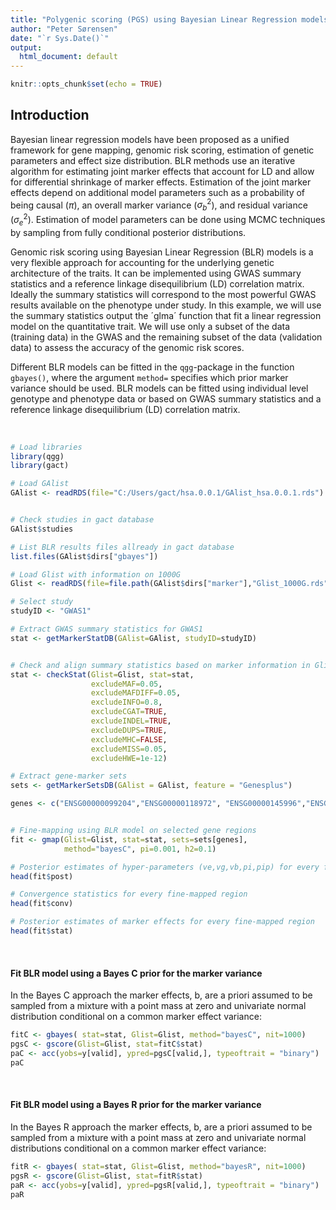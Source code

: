 ```yaml
---
title: "Polygenic scoring (PGS) using Bayesian Linear Regression models and biological pathway information"
author: "Peter Sørensen"
date: "`r Sys.Date()`"
output:
  html_document: default
---
```


```r
knitr::opts_chunk$set(echo = TRUE)
```

## Introduction
Bayesian linear regression models have been proposed as a unified framework for gene mapping, genomic risk scoring, estimation of genetic parameters and effect size distribution. BLR methods use an iterative algorithm for estimating joint marker effects that account for LD and allow for differential shrinkage of marker effects. Estimation of the joint marker effects depend on additional model parameters such as a probability of being causal ($\pi$), an overall marker variance ($\sigma_{b}^2$), and residual variance ($\sigma_e^2$). Estimation of model parameters can be done using MCMC techniques by sampling from fully conditional posterior distributions. 

Genomic risk scoring using Bayesian Linear Regression (BLR) models is a very flexible approach for accounting for the underlying genetic architecture of the traits. It can be implemented using GWAS summary statistics and a reference linkage disequilibrium (LD) correlation matrix. Ideally the summary statistics will correspond to the most powerful GWAS results available on the phenotype under study. In this example, we will use the summary statistics output the ´glma´ function that fit a linear regression model on the quantitative trait. We will use only a subset of the data (training data) in the GWAS and the remaining subset of the data (validation data) to assess the accuracy of the genomic risk scores.   

Different BLR models can be fitted in the `qgg`-package in the function `gbayes()`, where the argument `method=` specifies which prior marker variance should be used. BLR models can be fitted using individual level genotype and phenotype data or based on GWAS summary statistics and a reference linkage disequilibrium (LD) correlation matrix.

<br>

```r
# Load libraries
library(qgg)
library(gact)

# Load GAlist
GAlist <- readRDS(file="C:/Users/gact/hsa.0.0.1/GAlist_hsa.0.0.1.rds")


# Check studies in gact database
GAlist$studies

# List BLR results files allready in gact database
list.files(GAlist$dirs["gbayes"])

# Load Glist with information on 1000G
Glist <- readRDS(file=file.path(GAlist$dirs["marker"],"Glist_1000G.rds"))

# Select study
studyID <- "GWAS1"

# Extract GWAS summary statistics for GWAS1
stat <- getMarkerStatDB(GAlist=GAlist, studyID=studyID)


# Check and align summary statistics based on marker information in Glist
stat <- checkStat(Glist=Glist, stat=stat,
                  excludeMAF=0.05,
                  excludeMAFDIFF=0.05,
                  excludeINFO=0.8,
                  excludeCGAT=TRUE,
                  excludeINDEL=TRUE,
                  excludeDUPS=TRUE,
                  excludeMHC=FALSE,
                  excludeMISS=0.05,
                  excludeHWE=1e-12)

# Extract gene-marker sets
sets <- getMarkerSetsDB(GAlist = GAlist, feature = "Genesplus")

genes <- c("ENSG00000099204","ENSG00000118972", "ENSG00000145996","ENSG00000140718")


# Fine-mapping using BLR model on selected gene regions
fit <- gmap(Glist=Glist, stat=stat, sets=sets[genes],
            method="bayesC", pi=0.001, h2=0.1)

# Posterior estimates of hyper-parameters (ve,vg,vb,pi,pip) for every fine-mapped region
head(fit$post)

# Convergence statistics for every fine-mapped region
head(fit$conv)

# Posterior estimates of marker effects for every fine-mapped region
head(fit$stat)
```

<br>

#### Fit BLR model using a Bayes C prior for the marker variance {.unlisted .unnumbered}
In the Bayes C approach the marker effects, b, are a priori assumed to be sampled from a mixture with a point mass at zero and univariate normal distribution conditional on a common marker effect variance:
```r
fitC <- gbayes( stat=stat, Glist=Glist, method="bayesC", nit=1000)
pgsC <- gscore(Glist=Glist, stat=fitC$stat)
paC <- acc(yobs=y[valid], ypred=pgsC[valid,], typeoftrait = "binary")
paC
```

<br>

#### Fit BLR model using a Bayes R prior for the marker variance {.unlisted .unnumbered}
In the Bayes R approach the marker effects, b, are a priori assumed to be sampled from a mixture with a point mass at zero and univariate normal distributions conditional on a common marker effect variance: 
```r
fitR <- gbayes( stat=stat, Glist=Glist, method="bayesR", nit=1000)
pgsR <- gscore(Glist=Glist, stat=fitR$stat)
paR <- acc(yobs=y[valid], ypred=pgsR[valid,], typeoftrait = "binary")
paR
```
